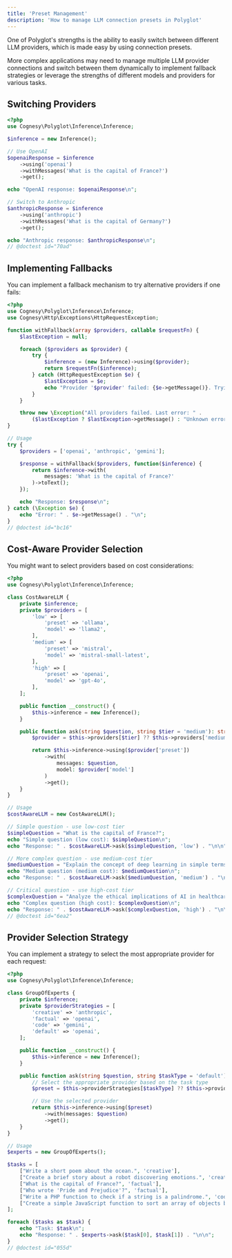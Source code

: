 ```yaml
---
title: 'Preset Management'
description: 'How to manage LLM connection presets in Polyglot'
---
```


One of Polyglot's strengths is the ability to easily switch between different LLM providers, which is made easy by
using connection presets.

More complex applications may need to manage multiple LLM provider connections and switch between them dynamically to
implement fallback strategies or leverage the strengths of different models and providers for various tasks.



## Switching Providers

```php
<?php
use Cognesy\Polyglot\Inference\Inference;

$inference = new Inference();

// Use OpenAI
$openaiResponse = $inference
    ->using('openai')
    ->withMessages('What is the capital of France?')
    ->get();

echo "OpenAI response: $openaiResponse\n";

// Switch to Anthropic
$anthropicResponse = $inference
    ->using('anthropic')
    ->withMessages('What is the capital of Germany?')
    ->get();

echo "Anthropic response: $anthropicResponse\n";
// @doctest id="70ad"
```



## Implementing Fallbacks

You can implement a fallback mechanism to try alternative providers if one fails:

```php
<?php
use Cognesy\Polyglot\Inference\Inference;
use Cognesy\Http\Exceptions\HttpRequestException;

function withFallback(array $providers, callable $requestFn) {
    $lastException = null;

    foreach ($providers as $provider) {
        try {
            $inference = (new Inference)->using($provider);
            return $requestFn($inference);
        } catch (HttpRequestException $e) {
            $lastException = $e;
            echo "Provider '$provider' failed: {$e->getMessage()}. Trying next provider...\n";
        }
    }

    throw new \Exception("All providers failed. Last error: " .
        ($lastException ? $lastException->getMessage() : "Unknown error"));
}

// Usage
try {
    $providers = ['openai', 'anthropic', 'gemini'];

    $response = withFallback($providers, function($inference) {
        return $inference->with(
            messages: 'What is the capital of France?'
        )->toText();
    });

    echo "Response: $response\n";
} catch (\Exception $e) {
    echo "Error: " . $e->getMessage() . "\n";
}
// @doctest id="bc16"
```




## Cost-Aware Provider Selection

You might want to select providers based on cost considerations:

```php
<?php
use Cognesy\Polyglot\Inference\Inference;

class CostAwareLLM {
    private $inference;
    private $providers = [
        'low' => [
            'preset' => 'ollama',
            'model' => 'llama2',
        ],
        'medium' => [
            'preset' => 'mistral',
            'model' => 'mistral-small-latest',
        ],
        'high' => [
            'preset' => 'openai',
            'model' => 'gpt-4o',
        ],
    ];

    public function __construct() {
        $this->inference = new Inference();
    }

    public function ask(string $question, string $tier = 'medium'): string {
        $provider = $this->providers[$tier] ?? $this->providers['medium'];

        return $this->inference->using($provider['preset'])
            ->with(
                messages: $question,
                model: $provider['model']
            )
            ->get();
    }
}

// Usage
$costAwareLLM = new CostAwareLLM();

// Simple question - use low-cost tier
$simpleQuestion = "What is the capital of France?";
echo "Simple question (low cost): $simpleQuestion\n";
echo "Response: " . $costAwareLLM->ask($simpleQuestion, 'low') . "\n\n";

// More complex question - use medium-cost tier
$mediumQuestion = "Explain the concept of deep learning in simple terms.";
echo "Medium question (medium cost): $mediumQuestion\n";
echo "Response: " . $costAwareLLM->ask($mediumQuestion, 'medium') . "\n\n";

// Critical question - use high-cost tier
$complexQuestion = "Analyze the ethical implications of AI in healthcare.";
echo "Complex question (high cost): $complexQuestion\n";
echo "Response: " . $costAwareLLM->ask($complexQuestion, 'high') . "\n\n";
// @doctest id="6ea2"
```



## Provider Selection Strategy

You can implement a strategy to select the most appropriate provider for each request:

```php
<?php
use Cognesy\Polyglot\Inference\Inference;

class GroupOfExperts {
    private $inference;
    private $providerStrategies = [
        'creative' => 'anthropic',
        'factual' => 'openai',
        'code' => 'gemini',
        'default' => 'openai',
    ];

    public function __construct() {
        $this->inference = new Inference();
    }

    public function ask(string $question, string $taskType = 'default'): string {
        // Select the appropriate provider based on the task type
        $preset = $this->providerStrategies[$taskType] ?? $this->providerStrategies['default'];

        // Use the selected provider
        return $this->inference->using($preset)
            ->with(messages: $question)
            ->get();
    }
}

// Usage
$experts = new GroupOfExperts();

$tasks = [
    ["Write a short poem about the ocean.", 'creative'],
    ["Create a brief story about a robot discovering emotions.", 'creative'],
    ["What is the capital of France?", 'factual'],
    ["Who wrote 'Pride and Prejudice'?", 'factual'],
    ["Write a PHP function to check if a string is a palindrome.", 'code'],
    ["Create a simple JavaScript function to sort an array of objects by a property.", 'code'],
];

foreach ($tasks as $task) {
    echo "Task: $task\n";
    echo "Response: " . $experts->ask($task[0], $task[1]) . "\n\n";
}
// @doctest id="055d"
```
